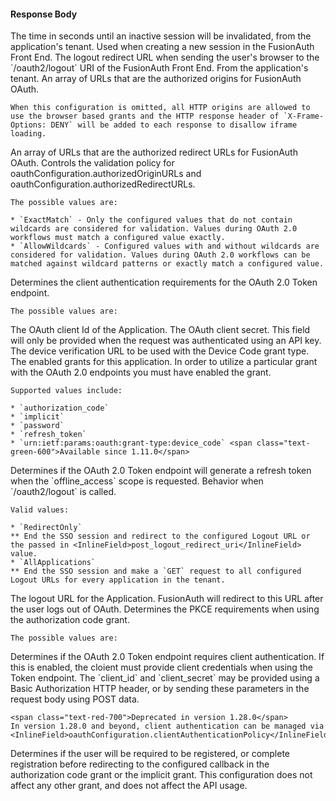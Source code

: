 
#### Response Body

<APIBlock>
  <APIField name="httpSessionMaxInactiveInterval" type="Integer">
    The time in seconds until an inactive session will be invalidated, from the application's tenant. Used when creating a new session in the FusionAuth Front End.
  </APIField>
  <APIField name="logoutURL" type="String">
    The logout redirect URL when sending the user's browser to the `/oauth2/logout` URI of the FusionAuth Front End. From the application's tenant.
  </APIField>
  <APIField name="oauthConfiguration.authorizedOriginURLs" type="Array<String>">
    An array of URLs that are the authorized origins for FusionAuth OAuth.

    When this configuration is omitted, all HTTP origins are allowed to use the browser based grants and the HTTP response header of `X-Frame-Options: DENY` will be added to each response to disallow iframe loading.
  </APIField>
  <APIField name="oauthConfiguration.authorizedRedirectURLs" type="Array<String>">
    An array of URLs that are the authorized redirect URLs for FusionAuth OAuth.
  </APIField>
  <APIField name="oauthConfiguration.authorizedURLValidationPolicy" since="1.43.0">
    Controls the validation policy for <InlineField>oauthConfiguration.authorizedOriginURLs</InlineField> and <InlineField>oauthConfiguration.authorizedRedirectURLs</InlineField>.

    The possible values are:

    * `ExactMatch` - Only the configured values that do not contain wildcards are considered for validation. Values during OAuth 2.0 workflows must match a configured value exactly.
    * `AllowWildcards` - Configured values with and without wildcards are considered for validation. Values during OAuth 2.0 workflows can be matched against wildcard patterns or exactly match a configured value.
  </APIField>
  <APIField name="oauthConfiguration.clientAuthenticationPolicy" type="String" since="1.28.0">
    Determines the client authentication requirements for the OAuth 2.0 Token endpoint.

    The possible values are:

<ApplicationOauthconfigurationClientauthenticationpolicy />
  </APIField>
  <APIField name="oauthConfiguration.clientId" type="String">
    The OAuth client Id of the Application.
  </APIField>
  <APIField name="oauthConfiguration.clientSecret" type="String">
    The OAuth client secret.
    This field will only be provided when the request was authenticated using an API key.
  </APIField>
  <APIField name="oauthConfiguration.deviceVerificationURL" type="String" since="1.11.0">
    The device verification URL to be used with the Device Code grant type.
  </APIField>
  <APIField name="oauthConfiguration.enabledGrants" type="Array<String>" since="1.5.0">
    The enabled grants for this application. In order to utilize a particular grant with the OAuth 2.0 endpoints you must have enabled the grant.

    Supported values include:

    * `authorization_code`
    * `implicit`
    * `password`
    * `refresh_token`
    * `urn:ietf:params:oauth:grant-type:device_code` <span class="text-green-600">Available since 1.11.0</span>
  </APIField>
  <APIField name="oauthConfiguration.generateRefreshTokens" type="Boolean" since="1.3.0">
    Determines if the OAuth 2.0 Token endpoint will generate a refresh token when the `offline_access` scope is requested.
  </APIField>
  <APIField name="oauthConfiguration.logoutBehavior" type="String" since="1.11.0">
    Behavior when `/oauth2/logout` is called.

    Valid values:

    * `RedirectOnly`
    ** End the SSO session and redirect to the configured Logout URL or the passed in <InlineField>post_logout_redirect_uri</InlineField> value.
    * `AllApplications`
    ** End the SSO session and make a `GET` request to all configured Logout URLs for every application in the tenant.
  </APIField>
  <APIField name="oauthConfiguration.logoutURL" type="String">
    The logout URL for the Application. FusionAuth will redirect to this URL after the user logs out of OAuth.
  </APIField>
  <APIField name="oauthConfiguration.proofKeyForCodeExchangePolicy" type="String" since="1.28.0">
    Determines the PKCE requirements when using the authorization code grant.

    The possible values are:

<ApplicationOauthconfigurationProofkeyforcodeexchangepolicy />
  </APIField>
  <APIField name="oauthConfiguration.requireClientAuthentication" type="Boolean" since="1.3.0" deprecated>
    Determines if the OAuth 2.0 Token endpoint requires client authentication. If this is enabled, the cloient must provide client credentials when using the Token endpoint. The `client_id` and `client_secret` may be provided using a Basic Authorization HTTP header, or by sending these parameters in the request body using POST data.

    <span class="text-red-700">Deprecated in version 1.28.0</span>
    In version 1.28.0 and beyond, client authentication can be managed via <InlineField>oauthConfiguration.clientAuthenticationPolicy</InlineField>.
  </APIField>
  <APIField name="oauthConfiguration.requireRegistration" type="Boolean" since="1.28.0">
    Determines if the user will be required to be registered, or complete registration before redirecting to the configured callback in the authorization code grant or the implicit grant. This configuration does not affect any other grant, and does not affect the API usage.
  </APIField>
</APIBlock>

<JSON title="Example Response JSON" src="applications/oauth-configuration/response.json" />
